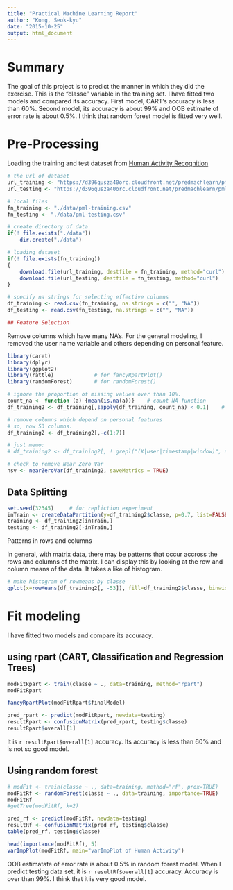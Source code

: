 ```yaml
---
title: "Practical Machine Learning Report"
author: "Kong, Seok-kyu"
date: "2015-10-25"
output: html_document
---
```


# Summary

The goal of this project is to predict the manner in which they did the exercise. This is the "classe" variable in the training set. I have fitted two models and compared its accuracy. First model, CART's accuracy is less than 60%. Second model, its accuracy is about 99% and OOB estimate of error rate is about 0.5%. I think that random forest model is fitted very well.

# Pre-Processing

Loading the training and test dataset from [Human Activity Recognition](http://groupware.les.inf.puc-rio.br/har)

```r
# the url of dataset
url_training <- "https://d396qusza40orc.cloudfront.net/predmachlearn/pml-training.csv"
url_testing <- "https://d396qusza40orc.cloudfront.net/predmachlearn/pml-testing.csv"

# local files
fn_training <- "./data/pml-training.csv"
fn_testing <- "./data/pml-testing.csv"

# create directory of data
if(! file.exists("./data"))
    dir.create("./data")

# loading dataset
if(! file.exists(fn_training)) 
{
    download.file(url_training, destfile = fn_training, method="curl") 
    download.file(url_testing, destfile = fn_testing, method="curl") 
}

# specify na strings for selecting effective columns
df_training <- read.csv(fn_training, na.strings = c("", "NA"))
df_testing <- read.csv(fn_testing, na.strings = c("", "NA"))

## Feature Selection

```

Remove columns which have many NA's. For the general modeling, I removed the user name variable and others depending on personal feature.

```r
library(caret)
library(dplyr)
library(ggplot2)
library(rattle)             # for fancyRpartPlot()
library(randomForest)       # for randomForest()

# ignore the proportion of missing values over than 10%.
count_na <- function (a) {mean(is.na(a))}    # count NA function
df_training2 <- df_training[,sapply(df_training, count_na) < 0.1]    # select columns

# remove columns which depend on personal features
# so, now 53 columns.
df_training2 <- df_training2[,-c(1:7)]    

# just memo:
# df_training2 <- df_training2[, ! grepl("(X|user|timestamp|window)", names(df_training2))]

# check to remove Near Zero Var
nsv <- nearZeroVar(df_training2, saveMetrics = TRUE)
```

## Data Splitting

```r
set.seed(32345)     # for repliction experiment
inTrain <- createDataPartition(y=df_training2$classe, p=0.7, list=FALSE)
training <- df_training2[inTrain,]
testing <- df_training2[-inTrain,]
```
Patterns in rows and columns

In general, with matrix data, there may be patterns that occur accross the rows and columns of the matrix. I can display this by looking at the row and column means of the data. It takes a like of histogram.

```r
# make histogram of rowmeans by classe
qplot(x=rowMeans(df_training2[, -53]), fill=df_training2$classe, binwidth=2) + labs(x = "Row means", y = "count of Row means")
```

# Fit modeling

I have fitted two models and compare its accuracy.

## using rpart (CART, Classification and Regression Trees)

```r
modFitRpart <- train(classe ~ ., data=training, method="rpart")
modFitRpart

fancyRpartPlot(modFitRpart$finalModel)
```

```r
pred_rpart <- predict(modFitRpart, newdata=testing)
resultRpart <- confusionMatrix(pred_rpart, testing$classe)
resultRpart$overall[1] 
```

It is `r resultRpart$overall[1]` accuracy. Its accuracy is less than 60% and is not so good model.

## Using random forest 

```r
# modFit <- train(classe ~ ., data=training, method="rf", prox=TRUE)    # too slow
modFitRf <- randomForest(classe ~ ., data=training, importance=TRUE)    # for evaluating variable importance
modFitRf
#getTree(modFitRf, k=2)
```

```r
pred_rf <- predict(modFitRf, newdata=testing)
resultRf <- confusionMatrix(pred_rf, testing$classe)
table(pred_rf, testing$classe)
```

```r
head(importance(modFitRf), 5)
varImpPlot(modFitRf, main="varImpPlot of Human Activity")
```

OOB estimatate of error rate is about 0.5% in random forest model.
When I predict testing data set, it is `r resultRf$overall[1]` accuracy. Accuracy is over than 99%.
I think that it is very good model.

